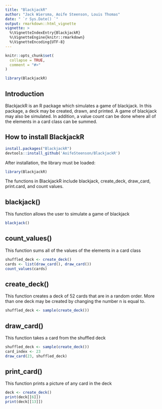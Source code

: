 ```yaml
---
title: "BlackjackR"
author: "Jack Wiersma, Aoife Steenson, Louis Thomas"
date: " `r Sys.Date() `"
output: rmarkdown::html_vignette
vignette: >
  %\VignetteIndexEntry{BlackjackR}
  %\VignetteEngine{knitr::rmarkdown}
  %\VignetteEncoding{UTF-8}
---
```


```r
knitr::opts_chunk$set(
  collapse = TRUE,
  comment = "#>"
)
```

```r
library(BlackjackR)
```

## Introduction
BlackjackR is an R package which simulates a game of blackjack. In this package, a deck may be created, drawn, and printed. A game of blackjack may also be simulated. In addition, a value count can be done where all of the elements in a card class can be summed.   


## How to install BlackjackR
```r
install.packages("BlackjackR")
devtools::install_github('AoifeSteenson/BlackjackR')
```

After installation, the library must be loaded: 
```r
library(BlackjackR)
```

The functions in BlackjackR include blackjack, create_deck, draw_card, print.card, and count values. 

## blackjack()
This function allows the user to simulate a game of blackjack
```r
blackjack()
```

## count_values()
This function sums all of the values of the elements in a card class
```r
shuffled_deck <- create_deck()
cards <- list(draw_card(), draw_card())
count_values(cards) 
```

## create_deck() 
This function creates a deck of 52 cards that are in a random order. More than one deck may be created by changing the number n is equal to. 
```r
shuffled_deck <- sample(create_deck())
```


## draw_card() 
This function takes a card from the shuffled deck 
```r
shuffled_deck <- sample(create_deck())
card_index <- 23
draw_card(23, shuffled_deck)
```


## print_card() 
This function prints a picture of any card in the deck 
```r
deck <- create_deck()
print(deck[[6]])
print(deck[[13]])
```

